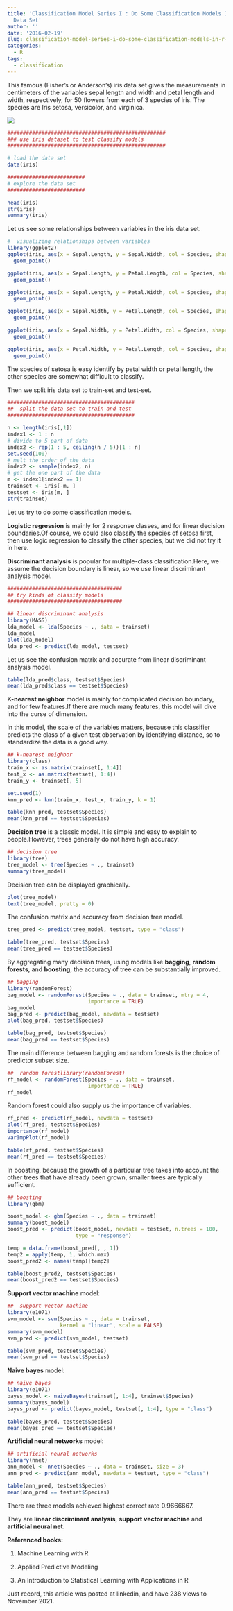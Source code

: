 ```yaml
---
title: 'Classification Model Series I : Do Some Classification Models In R By Iris
  Data Set'
author: ''
date: '2016-02-19'
slug: classification-model-series-i-do-some-classification-models-in-r-by-iris-data-set
categories:
  - R
tags:
  - classification
---
```


This famous (Fisher's or Anderson's) iris data set gives the measurements in
centimeters of the variables sepal length and width and petal length and width,
respectively, for 50 flowers from each of 3 species of iris. The species are Iris setosa, versicolor, and virginica.

![](images/1.jpg)

```r
###################################################
### use iris dataset to test classify models
###################################################

# load the data set
data(iris)

#########################
# explore the data set
#########################

head(iris)
str(iris)
summary(iris)
```

Let us see some relationships between variables in the iris data set.

```r
#  visualizing relationships between variables
library(ggplot2)
ggplot(iris, aes(x = Sepal.Length, y = Sepal.Width, col = Species, shape = Species)) +
  geom_point()

ggplot(iris, aes(x = Sepal.Length, y = Petal.Length, col = Species, shape = Species)) +
  geom_point()

ggplot(iris, aes(x = Sepal.Length, y = Petal.Width, col = Species, shape = Species)) +
  geom_point()

ggplot(iris, aes(x = Sepal.Width, y = Petal.Length, col = Species, shape = Species)) +
  geom_point()

ggplot(iris, aes(x = Sepal.Width, y = Petal.Width, col = Species, shape = Species)) +
  geom_point()

ggplot(iris, aes(x = Petal.Width, y = Petal.Length, col = Species, shape = Species)) +
  geom_point()
```
The species of setosa is easy identify by petal width or petal length, the other species are somewhat difficult to classify.

Then we split iris data set to train-set and test-set.

```r
#########################################
##  split the data set to train and test
#########################################

n <- length(iris[,1])
index1 <- 1 : n
# divide to 5 part of data
index2 <- rep(1 : 5, ceiling(n / 5))[1 : n]
set.seed(100)
# melt the order of the data
index2 <- sample(index2, n)
# get the one part of the data
m <- index1[index2 == 1]
trainset <- iris[-m, ]
testset <- iris[m, ]
str(trainset)
```
Let us try to do some classification models.

**Logistic regression** is mainly for 2 response classes, and for linear decision boundaries.Of course, we could also classify the species of setosa first, then use logic regression to classify the other species, but we did not try it in here.

**Discriminant analysis** is popular for multiple-class classification.Here, we assume the decision boundary is linear, so we use linear discriminant analysis model.
```r
#####################################
## try kinds of classify models
#####################################

## linear discriminant analysis
library(MASS)
lda_model <- lda(Species ~ ., data = trainset)
lda_model
plot(lda_model)
lda_pred <- predict(lda_model, testset)
```

Let us see the confusion matrix and accurate from linear discriminant analysis model.
```r
table(lda_pred$class, testset$Species)
mean(lda_pred$class == testset$Species)
```

**K-nearest neighbor** model is mainly for complicated decision boundary, and for few features.If there are much many features, this model will dive into the curse of dimension.

In this model, the scale of the variables matters, because this classifier predicts the class of a given test observation by identifying distance, so to standardize the data is a good way.
```r
## k-nearest neighbor
library(class)
train_x <- as.matrix(trainset[, 1:4])
test_x <- as.matrix(testset[, 1:4])
train_y <- trainset[, 5]

set.seed(1)
knn_pred <- knn(train_x, test_x, train_y, k = 1)

table(knn_pred, testset$Species)
mean(knn_pred == testset$Species)
```

**Decision tree** is a classic model. It is simple and easy to explain to people.However, trees generally do not have high accuracy.
```r
## decision tree
library(tree)
tree_model <- tree(Species ~ ., trainset)
summary(tree_model)
```
Decision tree can be displayed graphically.
```r
plot(tree_model)
text(tree_model, pretty = 0)
```
The confusion matrix and accuracy from decision tree model.

```r
tree_pred <- predict(tree_model, testset, type = "class")

table(tree_pred, testset$Species)
mean(tree_pred == testset$Species)
```
By aggregating many decision trees, using models like **bagging**, **random forests**, and **boosting**, the accuracy of tree can be substantially improved.
```r
## bagging
library(randomForest)
bag_model <- randomForest(Species ~ ., data = trainset, mtry = 4,
                          importance = TRUE)
bag_model
bag_pred <- predict(bag_model, newdata = testset)
plot(bag_pred, testset$Species)

table(bag_pred, testset$Species)
mean(bag_pred == testset$Species)
```
The main difference between bagging and random forests is the choice of predictor subset size.
```r
##  random forestlibrary(randomForest)
rf_model <- randomForest(Species ~ ., data = trainset, 
                          importance = TRUE)
rf_model
```
Random forest could also supply us the importance of variables.
```r
rf_pred <- predict(rf_model, newdata = testset)
plot(rf_pred, testset$Species)
importance(rf_model)
varImpPlot(rf_model)

table(rf_pred, testset$Species)
mean(rf_pred == testset$Species)
```

In boosting, because the growth of a particular tree takes into account the other trees that have already been grown, smaller trees are typically sufficient.
```r
## boosting
library(gbm)

boost_model <- gbm(Species ~ ., data = trainset)
summary(boost_model)
boost_pred <- predict(boost_model, newdata = testset, n.trees = 100,
                      type = "response")

temp = data.frame(boost_pred[, , 1])
temp2 = apply(temp, 1, which.max)
boost_pred2 <- names(temp)[temp2]

table(boost_pred2, testset$Species)
mean(boost_pred2 == testset$Species)
```
**Support vector machine** model:
```r
##  support vector machine
library(e1071)
svm_model <- svm(Species ~ ., data = trainset,
                 kernel = "linear", scale = FALSE)
summary(svm_model)
svm_pred <- predict(svm_model, testset)

table(svm_pred, testset$Species)
mean(svm_pred == testset$Species)
```
**Naive bayes** model: 
```r
## naive bayes
library(e1071)
bayes_model <- naiveBayes(trainset[, 1:4], trainset$Species)
summary(bayes_model)
bayes_pred <- predict(bayes_model, testset[, 1:4], type = "class")

table(bayes_pred, testset$Species)
mean(bayes_pred == testset$Species)
```
**Artificial neural networks** model:
```r
## artificial neural networks
library(nnet)
ann_model <- nnet(Species ~ ., data = trainset, size = 3)
ann_pred <- predict(ann_model, newdata = testset, type = "class")

table(ann_pred, testset$Species)
mean(ann_pred == testset$Species)
```

There are three models achieved highest correct rate 0.9666667.

They are **linear discriminant analysis**, **support vector machine** and **artificial neural net**.


**Referenced books:**

1. Machine Learning with R

2. Applied Predictive Modeling

3. An Introduction to Statistical Learning with Applications in R

Just record, this article was posted at linkedin, and have 238 views to November 2021. 





